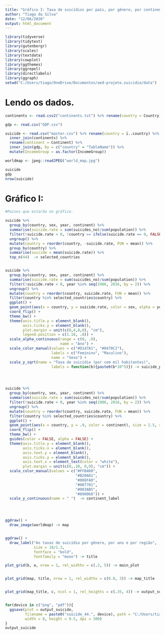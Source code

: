 ```yaml
---
title: "Gráfico I: Taxa de suicídios por país, por gênero, por continente e por ano"
author: "Tiago da Silva"
date: "12/06/2020"
output: html_document
---
```


```r
library(tidyverse)
library(tidytext)
library(gutenbergr)
library(scales)
library(textdata)
library(cowplot)
library(ggthemes)
library(ggrepel)
library(directlabels)
library(ggraph)
setwd("C:/Users/tiago/OneDrive/Documentos/aed-projeto.suicidio/data")
```

# Lendo os dados.

```r

continents <- read.csv2("continents.txt") %>% rename(country = Country)

gdp <- read.csv("GDP.csv")

suicide <- read.csv("master.csv") %>% rename(country = ï..country) %>%
  inner_join(continents) %>%
  rename(continent = Continent) %>%
  inner_join(gdp, by = c("country" = "TableName")) %>%
  mutate(IncomeGroup = as.factor(IncomeGroup))

worldmap <- jpeg::readJPEG("world_map.jpg")

suicide
gdp
nrow(suicide)
```


# Gráfico I:

```r
#Países que estarão no gráfico.

suicide %>%
  group_by(country, sex, year, continent) %>%
  summarise(suicide.rate = sum(suicides_no)/sum(population)) %>%
  filter(!suicide.rate < 0, !country == ifelse(suicide.rate == 0, FALSE, TRUE)) %>%
  ungroup() %>%
  mutate(country = reorder(country, -suicide.rate, FUN = mean)) %>%
  group_by(country) %>%
  summarise(suicide = mean(suicide.rate)) %>%
  top_n(44)  -> selected_countries


suicide %>%
  group_by(country, sex, year, continent) %>%
  summarise(suicide.rate = sum(suicides_no)/sum(population)) %>%
  filter(!suicide.rate < 0, year %in% seq(1986, 2016, by = 2)) %>%
  ungroup() %>%
  mutate(country = reorder(country, suicide.rate, FUN = mean)) %>%
  filter(country %in% selected_countries$country) %>%
  ggplot() +
  geom_point(aes(x = country, y = suicide.rate, color = sex, alpha = year), size = 3.5) +
  coord_flip() +
  theme_bw() +
  theme(axis.title.y = element_blank(),
        axis.ticks.y = element_blank(),
        plot.margin = unit(c(0,4,0,0), "cm"),
        legend.position = c(1.18, .8)) +
  scale_alpha_continuous(range = c(0, .9),
                         name = "Ano") +
  scale_color_manual(values = c("#D147A1", "#0470C2"),
                     labels = c("Feminino", "Maculino"),
                     name = "Sexo") +
  scale_y_sqrt(name = "Taxa de suicídio (por cem mil habitantes)",
                     labels = function(b){paste0(b*10^5)}) -> suicide_plot




suicide %>%
  group_by(country, sex, year, continent) %>%
  summarise(suicide.rate = sum(suicides_no)/sum(population)) %>%
  filter(!suicide.rate < 0, year %in% seq(1986, 2016, by = 2)) %>%
  ungroup() %>%
  mutate(country = reorder(country, suicide.rate, FUN = mean)) %>%
  filter(country %in% selected_countries$country) %>%
  ggplot() +
  geom_point(aes(x = country, y = .9, color = continent), size = 2.5, shape = 15) +
  coord_flip() +
  theme_bw() +
  guides(color = FALSE, alpha = FALSE) +
  theme(axis.title.y = element_blank(),
        axis.ticks.x = element_blank(),
        axis.text.y = element_blank(),
        axis.ticks.y = element_blank(),
        axis.text.x = element_text(color = "white"),
        plot.margin = unit(c(0,.10, 0,0), "cm")) +
  scale_color_manual(values = c("#FFB400",
                                "#B20A01",
                                "#008FA0",
                                "#007701",
                                "#003AB5",
                                "#890068")) +
  scale_y_continuous(name = " ")  -> continent_label




ggdraw() +
  draw_image(worldmap) -> map


ggdraw() +
  draw_label("As taxas de suicídio por gênero, por ano e por região",
             size = 18/1.3,
             fontface = "bold",
             fontfamily = "mono") -> title

plot_grid(b, a, nrow = 1, rel_widths = c(.2, 5)) -> main_plot


plot_grid(map, title, nrow = 1, rel_widths = c(0.8, 3)) -> map_title


plot_grid(map_title, c, ncol = 1, rel_heights = c(.35, 4)) -> output_suicide


for(device in c("png", "pdf")){
  ggsave(plot = output_suicide, 
         filename = paste0("suicide_44.", device), path = "C:/Users/tiago/OneDrive/Documentos/aed-projeto.suicidio/output", device = device, 
         width = 8, height = 9.5, dpi = 300)
}
output_suicide

```




